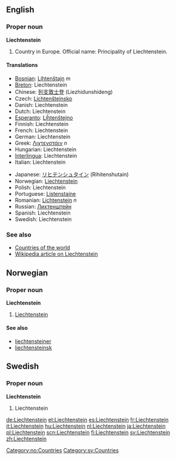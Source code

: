 ==English==
===Proper noun===
'''Liechtenstein'''

# Country in Europe. Official name: Principality of Liechtenstein.

====Translations====
{{top}}
*[[Bosnian]]: [[Lihtenštajn]] ''m''
*[[Breton]]: Liechtenstein
*Chinese: [[列支敦士登]] (Liezhidunshideng)
*Czech: [[Lichtenštejnsko]]
*Danish: Liechtenstein
*Dutch: Liechtenstein
*[[Esperanto]]: [[Liĥtenŝtejno]]
*Finnish: Liechtenstein
*French: Liechtenstein
*German: Liechtenstein
*Greek: [[Λιχτενστάιν]] ''n''
*Hungarian: Liechtenstein
*[[Interlingua]]: Liechtenstein
*Italian: Liechtenstein
{{mid}}
*Japanese: [[リヒテンシュタイン]] (Rihitenshutain)
*Norwegian: [[#Norwegian|Liechtenstein]]
*Polish: Liechtenstein
*Portuguese: [[Listenstaine]]
*Romanian: [[Lichtenstein]] ''n''
*Russian: [[Лихтенштейн]]
*Spanish: Liechtenstein
*Swedish: Liechtenstein
{{bottom}}

===See also===
*[[Countries of the world]]
*[[w:Liechtenstein|Wikipedia article on Liechtenstein]]

==Norwegian==
===Proper noun===
[[Category:no:Countries]]
'''Liechtenstein'''
#[[#English|Liechtenstein]]
====See also====
*[[liechtensteiner]]
*[[liechtensteinsk]]

==Swedish==
===Proper noun===
'''Liechtenstein'''
# Liechtenstein

[[Category:sv:Countries]]

[[de:Liechtenstein]]
[[et:Liechtenstein]]
[[es:Liechtenstein]]
[[fr:Liechtenstein]]
[[it:Liechtenstein]]
[[hu:Liechtenstein]]
[[nl:Liechtenstein]]
[[ja:Liechtenstein]]
[[pl:Liechtenstein]]
[[scn:Liechtenstein]]
[[fi:Liechtenstein]]
[[sv:Liechtenstein]]
[[zh:Liechtenstein]]